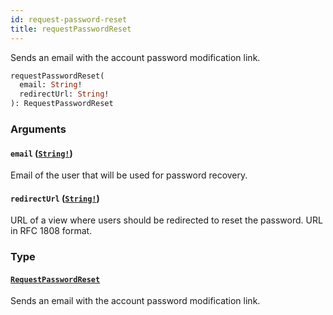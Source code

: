 ```yaml
---
id: request-password-reset
title: requestPasswordReset
---
```


Sends an email with the account password modification link.

```graphql
requestPasswordReset(
  email: String!
  redirectUrl: String!
): RequestPasswordReset

```

### Arguments

#### `email` ([`String!`](/developer/api-reference/scalars/string.mdx))

Email of the user that will be used for password recovery.

#### `redirectUrl` ([`String!`](/developer/api-reference/scalars/string.mdx))

URL of a view where users should be redirected to reset the password. URL in RFC 1808 format.

### Type

#### [`RequestPasswordReset`](/developer/api-reference/objects/request-password-reset.mdx)

Sends an email with the account password modification link.
